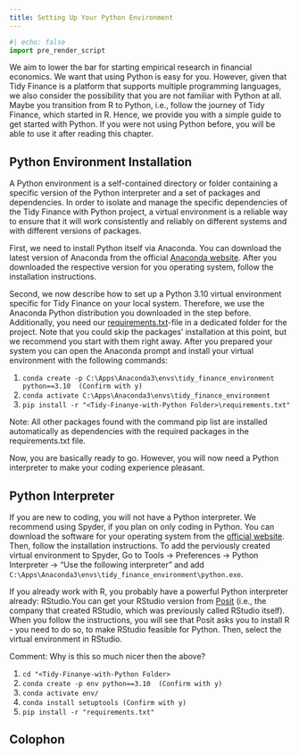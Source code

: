 ```yaml
---
title: Setting Up Your Python Environment
---
```


```python
#| echo: false
import pre_render_script
```

We aim to lower the bar for starting empirical research in financial economics. We want that using Python is easy for you. However, given that Tidy Finance is a platform that supports multiple programming languages, we also consider the possibility that you are not familiar with Python at all. Maybe you transition from R to Python, i.e., follow the journey of Tidy Finance, which started in R. Hence, we provide you with a simple guide to get started with Python. If you were not using Python before, you will be able to use it after reading this chapter.

## Python Environment Installation

A Python environment is a self-contained directory or folder containing a specific version of the Python interpreter and a set of packages and dependencies. In order to isolate and manage the specific dependencies of the Tidy Finance with Python project, a virtual environment is a reliable way to ensure that it will work consistently and reliably on different systems and with different versions of packages.

First, we need to install Python itself via Anaconda. You can download the latest version of Anaconda from the official [Anaconda website](https://www.anaconda.com/products/individual). After you downloaded the respective version for you operating system, follow the installation instructions.

Second, we now describe how to set up a Python 3.10 virtual environment specific for Tidy Finance on your local system. Therefore, we use the Anaconda Python distribution you downloaded in the step before. Additionally, you need our [requirements.txt](https://github.com/tidy-finance/website/blob/main/requirements.txt)-file in a dedicated folder for the project. Note that you could skip the packages' installation at this point, but we recommend you start with them right away. After you prepared your system you can open the Anaconda prompt and install your virtual environment with the following commands:

1. `conda create -p C:\Apps\Anaconda3\envs\tidy_finance_environment python==3.10  (Confirm with y)`
2. `conda activate C:\Apps\Anaconda3\envs\tidy_finance_environment`
3. `pip install -r "<Tidy-Finanye-with-Python Folder>\requirements.txt"`

Note: All other packages found with the command pip list are installed automatically as dependencies with the required packages in the requirements.txt file.

Now, you are basically ready to go. However, you will now need a Python interpreter to make your coding experience pleasant.

## Python Interpreter

If you are new to coding, you will not have a Python interpreter. We recommend using Spyder, if you plan on only coding in Python. You can download the software for your operating system from the [official website](https://www.spyder-ide.org/). Then, follow the installation instructions. To add the perviously created virtual environment to Spyder, Go to Tools → Preferences → Python Interpreter → "Use the following interpreter" and add `C:\Apps\Anaconda3\envs\tidy_finance_environment\python.exe`.

If you already work with R, you probably have a powerful Python interpreter already: RStudio.You can get your RStudio version from [Posit](https://posit.co/download/rstudio-desktop/) (i.e., the company that created RStudio, which was previously called RStudio itself). When you follow the instructions, you will see that Posit asks you to install R - you need to do so, to make RStudio feasible for Python. Then, select the virtual environment in RStudio.

Comment: Why is this so much nicer then the above?

1. `cd "<Tidy-Finanye-with-Python Folder>`
2. `conda create -p env python==3.10  (Confirm with y)`
3. `conda activate env/`
4. `conda install setuptools (Confirm with y)`
5. `pip install -r "requirements.txt"`

## Colophon
